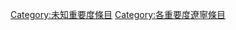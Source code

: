 {{Emptycat}}
{{Articles by Importance|topic=遼寧|project=遼寧|format=toc}}

[[Category:未知重要度條目|Category:未知重要度條目]]
[[Category:各重要度遼寧條目‎|Category:各重要度遼寧條目‎]]